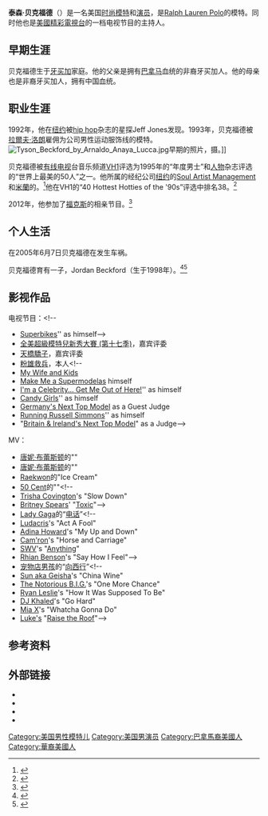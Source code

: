 {{Infobox model
| image         = Tyson Beckford (cropped).jpg
| caption       = 2007年3月15日[[旧金山|旧金山]]的时装周上的泰森·贝克福德。
| name          = 泰森·贝克福德
| birth_date    = {{Birth date and age|1970|12|19}}
| birth_name    = Tyson Beckford
| birth_place   = {{USA}}[[纽约|纽约]][[布朗克斯|布朗克斯]]
| measurements  = 101.6-76.2-88.9
| height        = 1.83米
| suit          = 
| shoe_size     = 
| eye_color     = 褐
| hair_color    = 黑
| ethnicity     = 牙买加/中国
| Married to    = Berniece Julien 
| website       = {{url|Beckfordonline.com}}
}}

'''泰森·贝克福德'''（{{bd|1970年|12月19日|catIdx=T}}）是一名美国[[时尚模特|时尚模特]]和[[演员|演员]]，是[[拉夫·劳伦马球|Ralph Lauren Polo]]的模特。同时他也是[[美國精彩電視台|美國精彩電視台]]的一档电视节目{{link-en|我要做超模|Make Me a Supermodel (U.S. TV series)}}的主持人。

==早期生涯==
贝克福德生于[[牙买加|牙买加]]家庭。他的父亲是拥有[[巴拿马|巴拿马]]血统的非裔牙买加人。他的母亲也是非裔牙买加人，拥有中国血统。

==职业生涯==
1992年，他在[[纽约|纽约]]被[[嘻哈|hip hop]]杂志{{link-en|The Source|The Source (magazine)}}的星探Jeff Jones发现。{{Citation needed|date=2011年7月}}1993年，贝克福德被[[拉爾夫·洛朗|拉爾夫·洛朗]]雇佣为公司男性运动服饰线的模特。{{citation needed|date=2012年12月}}
[[File:Tyson_Beckford_by_Arnaldo_Anaya_Lucca.jpg|thumb]]早期的照片，{{link-en|Arnaldo Anaya-Lucca|Arnaldo Anaya-Lucca}}摄。]]

贝克福德被[[有线电视|有线电视]]台音乐频道[[VH1|VH1]]评选为1995年的“年度男士”和[[人物_(雜誌)|人物]]杂志评选的“世界上最美的50人”之一。他所属的经纪公司[[纽约|纽约]]的[[Soul_Artist_Management|Soul Artist Management]]和[[米蘭|米蘭]]的{{link-en|D'management Group|D'management Group}}。<ref>{{cite web| url=http://models.com/models/Tyson-Beckford| publisher=Models.com| title=Tyson Beckford - Profile| accessdate=2012-12-18| archive-date=2013-01-06| archive-url=https://web.archive.org/web/20130106182629/http://models.com/models/Tyson-Beckford| dead-url=no}}</ref>他在VH1的“40 Hottest Hotties of the '90s”评选中排名38。<ref>{{cite web |url=http://notedguys.com/tyson-beckford/ |title=存档副本 |accessdate=2009-08-22 |deadurl=yes |archiveurl=https://web.archive.org/web/20091006072811/http://notedguys.com/tyson-beckford/ |archivedate=2009-10-06 }}</ref>

2012年，他参加了[[福克斯廣播公司|福克斯]]的相亲节目{{link-en|选择 (电视节目)|The Choice (TV series)|选择}}。<ref>{{cite web|last=Hibberd|first=James|title=Fox's 'The Choice' cast revealed! Joe Jonas, Dean Cain, The Situation, many more -- EXCLUSIVE|url=http://insidetv.ew.com/2012/05/08/fox-choice-celebrities/|work=[[Entertainment_Weekly|Entertainment Weekly]]|accessdate=2013-04-11|date=2012-05-08|archive-date=2013-03-24|archive-url=https://web.archive.org/web/20130324181002/http://insidetv.ew.com/2012/05/08/fox-choice-celebrities/|dead-url=no}}</ref>

==个人生活==
在2005年6月7日贝克福德在{{link-en|锡考克斯|Secaucus,_New_Jersey}}发生车祸。

贝克福德育有一子，Jordan Beckford（生于1998年）。<ref>{{cite web|url=http://www.eonline.com/on/shows/candygirls/castbios/index.jsp |publisher=EOnline |title=Candy Girls |accessdate=2013-02-16 |archiveurl=https://web.archive.org/web/20090223151352/http://www.eonline.com/on/shows/candygirls/castbios/index.jsp |archivedate=2009-02-23 |deadurl=yes }}</ref><ref>{{cite web|url=http://www.contactmusic.com/news.nsf/article/tv%20stylist%20reveals%20beckford%20is%20her%20sons%20father_1098262|title=TV Stylist Reveals Beckford Is Her Son's Father|accessdate=2009-06-08|archive-date=2009-04-27|archive-url=https://web.archive.org/web/20090427054655/http://www.contactmusic.com/news.nsf/article/tv%20stylist%20reveals%20beckford%20is%20her%20sons%20father_1098262|dead-url=no}}</ref>

==影视作品==
<!--* [[Boricua's_Bond|Boricua's Bond]]'' (2000)
* [[Zoolander|Zoolander]]'' (2001)
* [[Shottas|Shottas]]'' (2002)
* [[Trois_2:_Pandora's_Box|Trois 2: Pandora's Box]]'' (2002)
* [[Gully|Gully]]'' (2002)
* [[Biker_Boyz|Biker Boyz]]'' (2003)
* [[Searching_for_Bobby_D|Searching for Bobby D]]'' (2004)
* [[Gas_(2004_film)|Gas]]'' (2004)
* [[Into_the_Blue_(2005_film)|Into the Blue]]'' (2005)
* [[Dream_Street|Dream Street]]'' (late 2006 early 2007)
* [[Kings_of_the_Evening|Kings of the Evening]]'' (2008)
* [[Hotel_California_(2008_film)|Hotel California]]'' (2008)
* [[Addicted_(Film)|''Addicted'']] (2014)-->

;电视节目：<!--
* [[Superbikes|Superbikes]]'' as himself-->
* [[全美超級模特兒新秀大賽_(第十七季)|全美超級模特兒新秀大賽 (第十七季)]]，嘉宾评委
* [[天橋驕子|天橋驕子]]，嘉宾评委
* [[粉雄救兵|粉雄救兵]]，本人<!--
* [[My_Wife_and_Kids|My Wife and Kids]]
* [[Make_Me_a_Supermodel_(U.S._TV_series)|Make Me a Supermodel]]as himself
* [[I'm_a_Celebrity..._Get_Me_out_of_Here!_(US)|I'm a Celebrity... Get Me Out of Here!]]'' as himself
* [[Candy_Girls_(TV_Series)|Candy Girls]]'' as himself
* [[Germany's_Next_Top_Model|Germany's Next Top Model]] as a Guest Judge
* [[Running_Russell_Simmons|Running Russell Simmons]]'' as himself
* "[[Britain_&_Ireland's_Next_Top_Model|Britain & Ireland's Next Top Model]]" as a Judge-->

;MV：
* [[唐妮·布蕾斯顿|唐妮·布蕾斯顿]]的"{{link-en|Breathe Again|Breathe Again}}"
* [[唐妮·布蕾斯顿|唐妮·布蕾斯顿]]的"{{link-en|Unbreak My Heart|Un-Break My Heart}}"
* [[Raekwon|Raekwon]]的"Ice Cream"
* [[50_Cent|50 Cent]]的"{{link-en|21 Questions|Breathe Again}}"<!--
* [[Trisha_Covington|Trisha Covington]]'s "Slow Down"
* [[Britney_Spears|Britney Spears]]' "[[Toxic_(song)|Toxic]]"-->
* [[Lady_Gaga|Lady Gaga]]的“[[電話_(歌曲)|电话]]”<!--
* [[Ludacris|Ludacris]]'s "Act A Fool"
* [[Adina_Howard|Adina Howard]]'s "My Up and Down"
* [[Cam'ron|Cam'ron]]'s "Horse and Carriage"
* [[SWV|SWV]]'s "[[It's_About_Time_(SWV_album)|Anything]]"
* [[Rhian_Benson|Rhian Benson]]'s "Say How I Feel"-->
* [[宠物店男孩|宠物店男孩]]的“[[向西行#宠物店男孩版本|向西行]]”<!--
* [[Ho_Yeow_Sun|Sun aka Geisha]]'s "China Wine"
* [[The_Notorious_B.I.G.|The Notorious B.I.G.]]'s "One More Chance"
* [[Ryan_Leslie|Ryan Leslie]]'s "How It Was Supposed To Be"
* [[DJ_Khaled|DJ Khaled]]'s "Go Hard"
* [[Mia_X|Mia X]]'s "Whatcha Gonna Do"
* [[Luther_Campbell|Luke's]] "[[Raise_the_Roof_(Luke_song)|Raise the Roof]]"-->

==参考资料==
{{Reflist|2}}

==外部链接==
* {{Official website|http://beckfordonline.com}}
* {{cite web |url=http://the1secondfilm.com/producer/1523 |title=Tyson Beckford: Producer |publisher={{link-en|The 1 Second Film|The 1 Second Film}}'' |deadurl=yes |archiveurl=https://web.archive.org/web/20080528151312/http://the1secondfilm.com/producer/1523 |archivedate=2008-05-28 }}
* {{iMDb name|4734}}
* {{Amg name|287395}}

{{Authority control}}
{{DEFAULTSORT:Beckford, Tyson}}
[[Category:美国男性模特儿|Category:美国男性模特儿]]
[[Category:美国男演员|Category:美国男演员]]
[[Category:巴拿馬裔美國人|Category:巴拿馬裔美國人]]
[[Category:華裔美國人|Category:華裔美國人]]